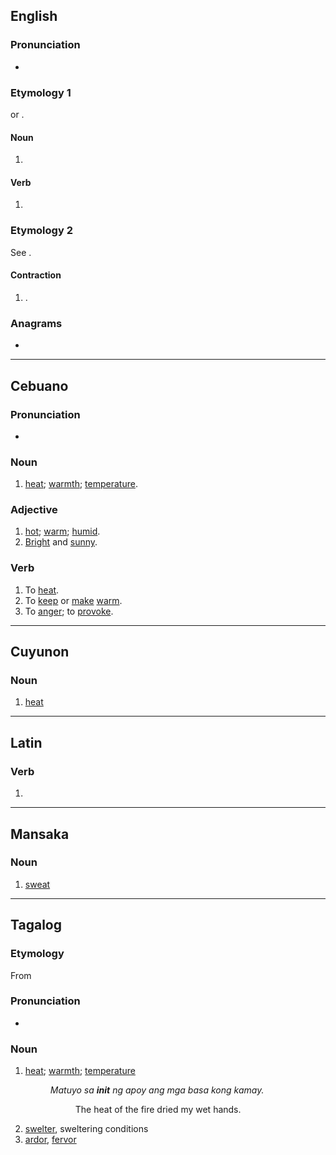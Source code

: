 {{also|innit}}
==English==

===Pronunciation===
* {{audio|en|en-uk-init.ogg|Audio (UK)}}

===Etymology 1===
{{clipping|en|initialize}} or {{m|en|initialization}}.

====Noun====
{{en-noun}}

# {{lb|en|computing}} {{clipping of|en|initialization}}
#: {{ux|en|After the sixth successive system '''init''' he had to concede that the database was corrupt.}}

====Verb====
{{en-verb}}

# {{lb|en|computing}} {{clipping of|en|initialize}}
#: {{ux|en|It actually only requires a few bytes to be zeroised to '''init''' the drive.}}

===Etymology 2===
See {{m|en|innit}}.

====Contraction====
{{en-contraction}}

# {{altform|en|innit}}.

===Anagrams===
* {{anagrams|en|a=iint|Inti|inti}}

----

==Cebuano==

===Pronunciation===
* {{hyphenation|ceb|i|nit}}

===Noun===
{{head|ceb|noun}}

# [[heat]]; [[warmth]]; [[temperature]].

===Adjective===
{{head|ceb|adjective}}

# [[hot]]; [[warm]]; [[humid]].
# [[bright|Bright]] and [[sunny]].

===Verb===
{{head|ceb|verb}}

# To [[heat]].
# To [[keep]] or [[make]] [[warm]].
# To [[anger]]; to [[provoke]].

----

==Cuyunon==

===Noun===
{{head|cyo|noun}}

# [[heat]]

----

==Latin==

===Verb===
{{la-verb-form|init}}

# {{inflection of|la|ineō||3|s|pres|actv|indc}}

----

==Mansaka==

===Noun===
{{head|msk|noun}}

# [[sweat]]

----

==Tagalog==

===Etymology===
From {{der|tl|map-pro|*qaŋet}}

===Pronunciation===
* {{IPA|tl|/ˈʔi.nit/}}

===Noun===
{{head|tl|noun}}

# [[heat]]; [[warmth]]; [[temperature]]
#: ''Matuyo sa '''init''' ng apoy ang mga basa kong kamay.''
#:: The heat of the fire dried my wet hands.
# [[swelter]], sweltering conditions
# [[ardor]], [[fervor]]

{{topics|tl|Energy}}
